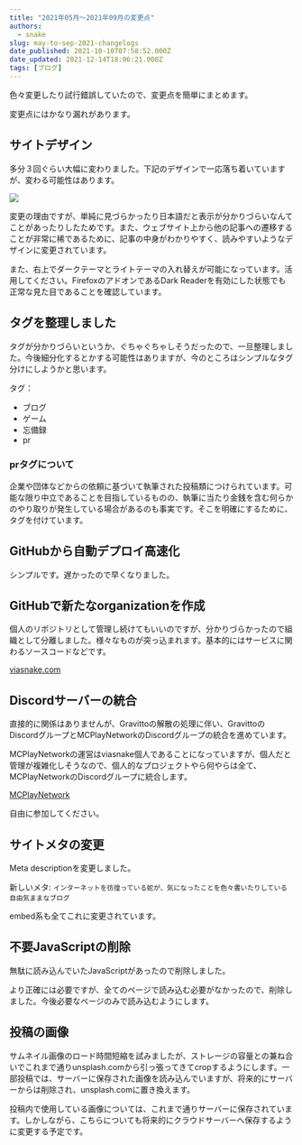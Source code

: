 ```yaml
---
title: "2021年05月～2021年09月の変更点"
authors:
  - snake
slug: may-to-sep-2021-changelogs
date_published: 2021-10-10T07:58:52.000Z
date_updated: 2021-12-14T18:06:21.000Z
tags: [ブログ]
---
```


色々変更したり試行錯誤していたので、変更点を簡単にまとめます。

変更点にはかなり漏れがあります。

## サイトデザイン

多分３回ぐらい大幅に変わりました。下記のデザインで一応落ち着いていますが、変わる可能性はあります。

![](https://i.imgur.com/F6CgCwL.png)

変更の理由ですが、単純に見づらかったり日本語だと表示が分かりづらいなんてことがあったりしたためです。また、ウェブサイト上から他の記事への遷移することが非常に稀であるために、記事の中身がわかりやすく、読みやすいようなデザインに変更されています。

また、右上でダークテーマとライトテーマの入れ替えが可能になっています。活用してください。FirefoxのアドオンであるDark Readerを有効にした状態でも正常な見た目であることを確認しています。

## タグを整理しました

タグが分かりづらいというか、ぐちゃぐちゃしそうだったので、一旦整理しました。今後細分化するとかする可能性はありますが、今のところはシンプルなタグ分けにしようかと思います。

タグ：

- ブログ
- ゲーム
- 忘備録
- pr

### prタグについて

企業や団体などからの依頼に基づいて執筆された投稿類につけられています。可能な限り中立であることを目指しているものの、執筆に当たり金銭を含む何らかのやり取りが発生している場合があるのも事実です。そこを明確にするために、タグを付けています。

## GitHubから自動デプロイ高速化

シンプルです。遅かったので早くなりました。

## GitHubで新たなorganizationを作成

個人のリポジトリとして管理し続けてもいいのですが、分かりづらかったので組織として分離しました。様々なものが突っ込まれます。基本的にはサービスに関わるソースコードなどです。

[viasnake.com](https://github.com/nahesa)

## Discordサーバーの統合

直接的に関係はありませんが、Gravittoの解散の処理に伴い、GravittoのDiscordグループとMCPlayNetworkのDiscordグループの統合を進めています。

MCPlayNetworkの運営はviasnake個人であることになっていますが、個人だと管理が複雑化しそうなので、個人的なプロジェクトやら何やらは全て、MCPlayNetworkのDiscordグループに統合します。

[MCPlayNetwork](https://discord.io/mcplaynetwork)

自由に参加してください。

## サイトメタの変更

Meta descriptionを変更しました。

新しいメタ: `インターネットを彷徨っている蛇が、気になったことを色々書いたりしている自由気ままなブログ`

embed系も全てこれに変更されています。

## 不要JavaScriptの削除

無駄に読み込んでいたJavaScriptがあったので削除しました。

より正確には必要ですが、全てのページで読み込む必要がなかったので、削除しました。今後必要なページのみで読み込むようにします。

## 投稿の画像

サムネイル画像のロード時間短縮を試みましたが、ストレージの容量との兼ね合いでこれまで通りunsplash.comから引っ張ってきてcropするようにします。一部投稿では、サーバーに保存された画像を読み込んでいますが、将来的にサーバーからは削除され、unsplash.comに置き換えます。

投稿内で使用している画像については、これまで通りサーバーに保存されています。しかしながら、こちらについても将来的にクラウドサーバーへ保存するように変更する予定です。
